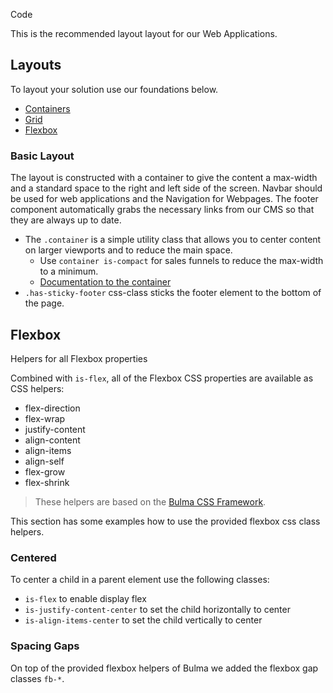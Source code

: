 
<bal-doc-banner id="story--foundation-layout-code--basic-layout" subtitle="Foundation/layout" color="red">Code</bal-doc-banner>

<bal-doc-lead>This is the recommended layout layout for our Web Applications.</bal-doc-lead>

## Layouts

To layout your solution use our foundations below.

- [Containers](?path=/docs/foundation-grid-code--grid#containers)
- [Grid](?path=/docs/foundation-grid-code--grid#grid)
- [Flexbox](?path=/docs/foundation-layout-code--basic-layout&globals=framework:vue#flexbox)

### Basic Layout

The layout is constructed with a container to give the content a max-width and a standard space to the right and left side of the screen. Navbar should be used for web applications and the Navigation for Webpages. The footer component automatically grabs the necessary links from our CMS so that they are always up to date.

- The `.container` is a simple utility class that allows you to center content on larger viewports and to reduce the main space.
  - Use `container is-compact` for sales funnels to reduce the max-width to a minimum.
  - [Documentation to the container](?path=/docs/foundation-grid-overview--page#containers)
- `.has-sticky-footer` css-class sticks the footer element to the bottom of the page.

<Canvas className="my-layout-story" withSource="open">
  <Story id="foundation-layout-code--basic-layout" />
</Canvas>

## Flexbox

Helpers for all Flexbox properties

Combined with `is-flex`, all of the Flexbox CSS properties are available as CSS helpers:

- flex-direction
- flex-wrap
- justify-content
- align-content
- align-items
- align-self
- flex-grow
- flex-shrink

> These helpers are based on the [Bulma CSS Framework](https://bulma.io/documentation/helpers/flexbox-helpers/).

This section has some examples how to use the provided flexbox css class helpers.

### Centered

To center a child in a parent element use the following classes:

- `is-flex` to enable display flex
- `is-justify-content-center` to set the child horizontally to center
- `is-align-items-center` to set the child vertically to center

<Canvas withSource="open">
  <Story id="foundation-layout-code--flexbox" />
</Canvas>

### Spacing Gaps

On top of the provided flexbox helpers of Bulma we added the flexbox gap classes `fb-*`.

<Canvas withSource="open">
  <Story id="foundation-layout-code--flexbox-gap" />
</Canvas>

<bal-doc-github link="/stories/foundation/layout/02-development.docs.mdx"></bal-doc-github>

